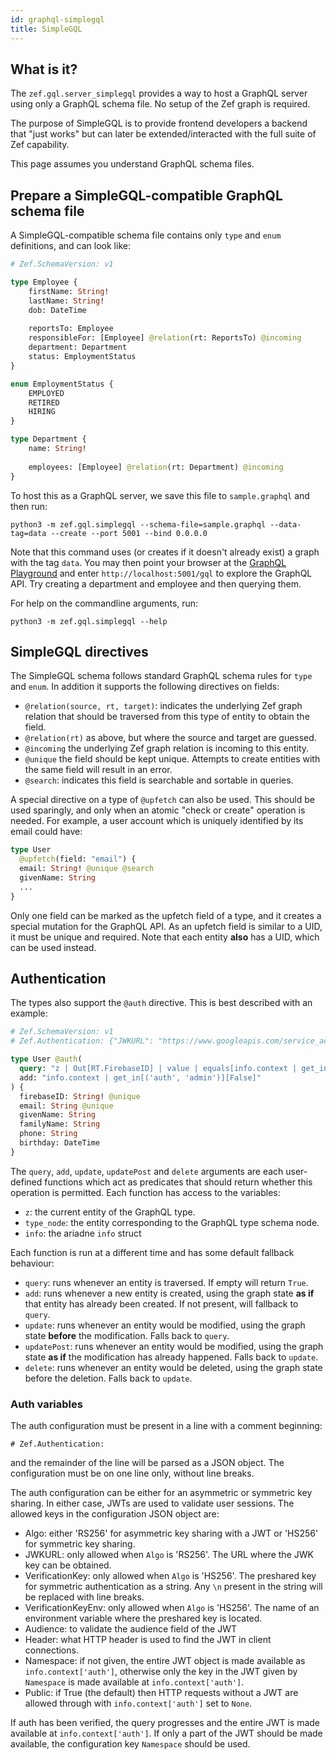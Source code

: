 ```yaml
---
id: graphql-simplegql
title: SimpleGQL
---
```


## What is it?

The `zef.gql.server_simplegql` provides a way to host a GraphQL server using
only a GraphQL schema file. No setup of the Zef graph is required.

The purpose of SimpleGQL is to provide frontend developers a backend that "just
works" but can later be extended/interacted with the full suite of Zef capability.

This page assumes you understand GraphQL schema files.

## Prepare a SimpleGQL-compatible GraphQL schema file

A SimpleGQL-compatible schema file contains only `type` and `enum` definitions,
and can look like:

```graphql sample.graphql
# Zef.SchemaVersion: v1

type Employee {
    firstName: String!
    lastName: String!
    dob: DateTime
    
    reportsTo: Employee
    responsibleFor: [Employee] @relation(rt: ReportsTo) @incoming
    department: Department
    status: EmploymentStatus
}

enum EmploymentStatus {
    EMPLOYED
    RETIRED
    HIRING
}

type Department {
    name: String!
    
    employees: [Employee] @relation(rt: Department) @incoming
}
```

To host this as a GraphQL server, we save this file to `sample.graphql` and then
run:
```
python3 -m zef.gql.simplegql --schema-file=sample.graphql --data-tag=data --create --port 5001 --bind 0.0.0.0
```

Note that this command uses (or creates if it doesn't already exist) a graph
with the tag `data`. You may then point your browser at the [GraphQL
Playground](https://graphqlbin.com) and enter `http://localhost:5001/gql` to
explore the GraphQL API. Try creating a department and employee and then
querying them.

For help on the commandline arguments, run:

```
python3 -m zef.gql.simplegql --help
```

## SimpleGQL directives

The SimpleGQL schema follows standard GraphQL schema rules for `type` and
`enum`. In addition it supports the following directives on fields:

- `@relation(source, rt, target)`: indicates the underlying Zef graph relation
  that should be traversed from this type of entity to obtain the field.
- `@relation(rt)` as above, but where the source and target are guessed.
- `@incoming` the underlying Zef graph relation is incoming to this entity. 
- `@unique` the field should be kept unique. Attempts to create entities with
  the same field will result in an error.
- `@search`: indicates this field is searchable and sortable in queries.

A special directive on a type of `@upfetch` can also be used. This should be
used sparingly, and only when an atomic "check or create" operation is needed.
For example, a user account which is uniquely identified by its email could
have:

```graphql
type User
  @upfetch(field: "email") {
  email: String! @unique @search
  givenName: String
  ...
}
```

Only one field can be marked as the upfetch field of a type, and it creates a
special mutation for the GraphQL API. As an upfetch field is similar to a UID,
it must be unique and required. Note that each entity **also** has a UID, which
can be used instead.

## Authentication

The types also support the `@auth` directive. This is best described with an
example:

```graphql
# Zef.SchemaVersion: v1
# Zef.Authentication: {"JWKURL": "https://www.googleapis.com/service_accounts/v1/jwk/securetoken@system.gserviceaccount.com", "Audience": "firebase-audience-here", "Header": "X-Auth-Token"}

type User @auth(
  query: "z | Out[RT.FirebaseID] | value | equals[info.context | get_in[('auth', 'USER_ID')][None] | collect]",
  add: "info.context | get_in[('auth', 'admin')][False]"
) {
  firebaseID: String! @unique
  email: String @unique
  givenName: String
  familyName: String
  phone: String
  birthday: DateTime
}

```

The `query`, `add`, `update`, `updatePost` and `delete` arguments are each user-defined
functions which act as predicates that should return whether this operation is
permitted. Each function has access to the variables:
- `z`: the current entity of the GraphQL type.
- `type_node`: the entity corresponding to the GraphQL type schema node.
- `info`: the ariadne `info` struct

Each function is run at a different time and has some default fallback behaviour:

- `query`: runs whenever an entity is traversed. If empty will return `True`.
- `add`: runs whenever a new entity is created, using the graph state **as if**
  that entity has already been created. If not present, will fallback to `query`.
- `update`: runs whenever an entity would be modified, using the graph state
  **before** the modification. Falls back to `query`.
- `updatePost`: runs whenever an entity would be modified, using the graph state
  **as if** the modification has already happened. Falls back to `update`.
- `delete`: runs whenever an entity would be deleted, using the graph state
  before the deletion. Falls back to `update`.
  
  
### Auth variables

The auth configuration must be present in a line with a comment beginning:
```
# Zef.Authentication: 
```
and the remainder of the line will be parsed as a JSON object. The configuration
must be on one line only, without line breaks.

The auth configuration can be either for an asymmetric or symmetric key sharing.
In either case, JWTs are used to validate user sessions. The allowed keys in the
configuration JSON object are:

- Algo: either 'RS256' for asymmetric key sharing with a JWT or 'HS256' for
  symmetric key sharing.
- JWKURL: only allowed when `Algo` is 'RS256'. The URL where the JWK key can be obtained.
- VerificationKey: only allowed when `Algo` is 'HS256'. The preshared key for
  symmetric authentication as a string. Any `\n` present in the string will be
  replaced with line breaks.
- VerificationKeyEnv: only allowed when `Algo` is 'HS256'. The name of an
  environment variable where the preshared key is located.
- Audience: to validate the audience field of the JWT
- Header: what HTTP header is used to find the JWT in client connections.
- Namespace: if not given, the entire JWT object is made available as
  `info.context['auth']`, otherwise only the key in the JWT given by `Namespace`
  is made available at `info.context['auth']`.
- Public: if True (the default) then HTTP requests without a JWT are allowed
  through with `info.context['auth']` set to `None`.

If auth has been verified, the query progresses and the entire JWT is made
available at `info.context['auth']`. If only a part of the JWT should be made
available, the configuration key `Namespace` should be used.
